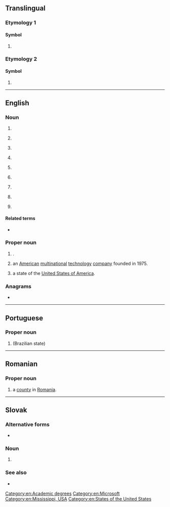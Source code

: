 {{also|Appendix:Variations of "ms"}}
==Translingual==

===Etymology 1===

====Symbol====
{{mul-symbol}}

# {{SI-unit-abbnp|mega|siemens|electrical conductance}}

===Etymology 2===

====Symbol====
{{mul-symbol}}

# {{ISO 3166|1|2|Montserrat}}

----

==English==

===Noun===
{{en-noun|~|es}}

# {{abbreviation of|en|manuscript}}
# {{lb|en|numismatics}} {{initialism of|en|[[mint]] [[state]]|dot=,}} {{n-g|a grading term.}}
# {{lb|en|nautical}} {{initialism of|en|[[motor ship]]}}
# {{lb|en|pharmaceutical drug}} {{initialism of|en|[[morphine]] [[sulfate]]}}
# {{lb|en|cardiology}} {{initialism of|en|[[mitral]] [[stenosis]]}}
# {{lb|en|neurology|uncountable}} {{initialism of|en|multiple sclerosis}}
# {{lb|en|academics}} {{initialism of|en|Master of Science}}
# {{initialism of|en|middle school}}
# {{lb|en|philately}} {{initialism of|en|[[mini]]-[[sheet]]}}

====Related terms====
* {{sense|mitral stenosis}} {{l|en|MVS}}

===Proper noun===
{{en-proper noun}}

# {{initialism of|en|[[Mato Grosso do Sul]]|dot=,}} {{place|en|state|c/Brazil|a=a}}.
# {{initialism of|en|{{w|Microsoft}}|dot=:}} an [[American]] [[multinational]] [[technology]] [[company]] founded in 1975.
# {{abbreviation of|en|Mississippi|dot=,}} a state of the [[United States of America]].

===Anagrams===
* {{anagrams|en|a=ms|S & M|S&M|SM|Sm|sm|sm.}}

[[Category:en:Academic degrees]]
[[Category:en:Microsoft]]
[[Category:en:Mississippi, USA]]
[[Category:en:States of the United States]]
{{C|en|Ship prefixes}}

----

==Portuguese==

===Proper noun===
{{head|pt|proper noun}}

# {{abbreviation of|pt|Mato Grosso do Sul}} (Brazilian state)

----

==Romanian==

===Proper noun===
{{head|ro|proper noun}}

# {{abbreviation of|ro|Mureș|dot=,}} a [[county]] in [[Romania]].

----

==Slovak==

===Alternative forms===
* {{l|sk|Ms}} {{qualifier|world championship}}

===Noun===
{{head|sk|noun}}

# {{abbreviation of|sk|[[majstrovstvá]] [[sveta]]}} {{gloss|world championship}} {{qualifier|from [[majstrovstvo]]+[[sveta]]}} {{gloss|and other forms [[majstrovstiev]]/[[majstrovstvách]]/etc}}

===See also===
* {{pedia|lang=sk|Majstrovstvá sveta}}